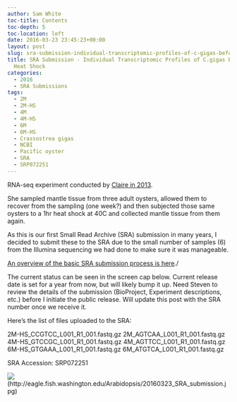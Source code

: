 ```yaml
---
author: Sam White
toc-title: Contents
toc-depth: 5
toc-location: left
date: 2016-03-23 23:45:23+00:00
layout: post
slug: sra-submission-individual-transcriptomic-profiles-of-c-gigas-before-after-heat-shock
title: SRA Submission - Individual Transcriptomic Profiles of C.gigas Before & After
  Heat Shock
categories:
  - 2016
  - SRA Submissions
tags:
  - 2M
  - 2M-HS
  - 4M
  - 4M-HS
  - 6M
  - 6M-HS
  - Crassostrea gigas
  - NCBI
  - Pacific oyster
  - SRA
  - SRP072251
---
```


RNA-seq experiment conducted by [Claire in 2013](https://claireeolson.blogspot.com/).

She sampled mantle tissue from three adult oysters, allowed them to recover from the sampling (one week?) and then subjected those same oysters to a 1hr heat shock at 40C and collected mantle tissue from them again.

As this is our first Small Read Archive (SRA) submission in many years, I decided to submit these to the SRA due to the small number of samples (6) from the Illumina sequencing we had done to make sure it was manageable.

[An overview of the basic SRA submission process is here](https://robertslab.github.io/sams-notebook/posts/2016/2016-03-23-data-management-sra-submission-overview/)./

The current status can be seen in the screen cap below. Current release date is set for a year from now, but will likely bump it up. Need Steven to review the details of the submission (BioProject, Experiment descriptions, etc.) before I initiate the public release. Will update this post with the SRA number once we receive it.

Here's the list of files uploaded to the SRA:

2M-HS_CCGTCC_L001_R1_001.fastq.gz
2M_AGTCAA_L001_R1_001.fastq.gz
4M-HS_GTCCGC_L001_R1_001.fastq.gz
4M_AGTTCC_L001_R1_001.fastq.gz
6M-HS_GTGAAA_L001_R1_001.fastq.gz
6M_ATGTCA_L001_R1_001.fastq.gz

SRA Accession: SRP072251

![](https://eagle.fish.washington.edu/Arabidopsis/20160323_SRA_submission.jpg)(http://eagle.fish.washington.edu/Arabidopsis/20160323_SRA_submission.jpg)
